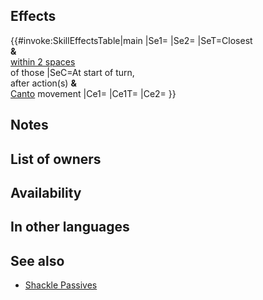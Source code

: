 {{Passive
|name=Spd/Res Shackle
|type=B
|exclusive=0
|canUseWeapon={{WeaponList|Ranged}}
|canUseMove={{MoveList|Cavalry,Flying}}
|properties=random_owner
|1name=Spd/Res Shackle
|alt1name=Spd Res Shackle
|1tagid=SID_速さ魔防の枷
|1effect=At start of turn, and after unit acts (if Canto triggers, after Canto), inflicts【Spd Shackle】 and【Res Shackle】on closest foes and foes within 2 spaces of those foes through their next actions.<br><br>Inflicts Spd/Res-4 on foe and deals damage = number of【Penalty】effects active on foe, excluding stat penalties, × 2, + 7 during combat (max 15; excluding area-of-effect Specials).<br><br>【Spd Shackle】<br>Inflicts penalty on unit's Spd during combat = number of【Penalty】effects active on unit + 4, excluding stat penalties (max 8; through unit's next action).<br><br>【Res Shackle】<br>Inflicts penalty on unit's Res during combat = number of【Penalty】effects active on unit + 4, excluding stat penalties (max 8; through unit's next action).<br><br>【Penalty】<br>All effects that last "on foe through its next action." Includes penalties inflicted by a skill like Panic or Threaten and negative status effects (preventing counterattacks, restricting movement, or the effects of a skill like Triangle Adept or Guard).
|1cost=300
|1required=Chill Spd/Res 2
}}
==Effects==
{{#invoke:SkillEffectsTable|main
|Se1={{SEt|Spd Shackle}}
|Se2={{SEt|Res Shackle}}
|SeT=Closest {{Tgt|Foes}}<br>'''&''' {{Tgt|Foes}}<br>[[within 2 spaces]]<br>of those {{Tgt|Foes}}
|SeC=At start of turn,<br>after action(s) '''&'''<br>[[Canto]] movement
|Ce1={{Eft|Temporary debuffs|Spd/Res|4}}
|Ce1T={{Tgt|Foe}}
|Ce2={{Eft|Damage Boost|2 x {{Kp|Penalty}} effects<br>on {{Tgt|Foe}}, +7<br>(exc. {{SEt|Penalties}})|max=15}}
}}

==Notes==
{{Spd Shackle}}
{{Res Shackle}}
{{Temporary debuffs}}
{{FlatDamageBoost|X (max: 15)}}
{{EffectfromPenalty|damage boost}}
==List of owners==
{{Skill Hero List}}
==Availability==
{{PassiveFocusList}}
{{PassiveDistributionList}}
{{PassiveCombatManualList}}
==In other languages==
{{OtherLanguages
|japanese=
|german=
|spanishEU=
|spanishLA=
|french=
|italian=
|chineseTW=
|portuguese=
}}
==See also==
{{See also skills|cond=Description LIKE '%【%Shackle】%' AND Exclusive='1'}}
* [[Skill families/B Passives#Shackle|Shackle Passives]]
{{Passives Navbox|B}}